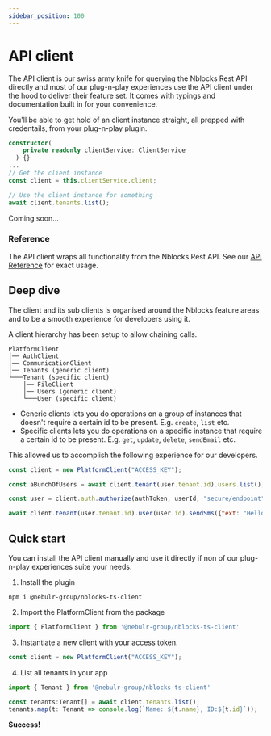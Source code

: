 ```yaml
---
sidebar_position: 100
---
```


# API client


The API client is our swiss army knife for querying the Nblocks Rest API directly and most of our plug-n-play experiences use the API client under the hood to deliver their feature set. 
It comes with typings and documentation built in for your convenience.

You'll be able to get hold of an client instance straight, all prepped with credentails, from your plug-n-play plugin.

<Tabs>
<TabItem value="nestjs" label="NestJS" default>

```typescript
constructor(
    private readonly clientService: ClientService
  ) {}
...
// Get the client instance
const client = this.clientService.client;

// Use the client instance for something
await client.tenants.list();
```

</TabItem>
<TabItem value="expressjs" label="Express.js">
Coming soon...
</TabItem>
</Tabs>

### Reference
The API client wraps all functionality from the Nblocks Rest API. See our [API Reference](https://nebulr-group.github.io/nblocks-api-docs) for exact usage.

## Deep dive
The client and its sub clients is organised around the Nblocks feature areas and to be a smooth experience for developers using it. 

A client hierarchy has been setup to allow chaining calls.
```
PlatformClient
│── AuthClient
│── CommunicationClient
│── Tenants (generic client)
└───Tenant (specific client)
    │── FileClient
    │── Users (generic client)
    └───User (specific client)
```

* Generic clients lets you do operations on a group of instances that doesn't require a certain id to be present. E.g. `create`, `list` etc.
* Specific clients lets you do operations on a specific instance that require a certain id to be present. E.g. `get`, `update`, `delete`, `sendEmail` etc.

This allowed us to accomplish the following experience for our developers.

```javascript
const client = new PlatformClient("ACCESS_KEY");

const aBunchOfUsers = await client.tenant(user.tenant.id).users.list();

const user = client.auth.authorize(authToken, userId, "secure/endpoint");

await client.tenant(user.tenant.id).user(user.id).sendSms({text: "Hello you"});
```

## Quick start
You can install the API client manually and use it directly if non of our plug-n-play experiences suite your needs.
1. Install the plugin
```
npm i @nebulr-group/nblocks-ts-client
```

2. Import the PlatformClient from the package
```javascript
import { PlatformClient } from '@nebulr-group/nblocks-ts-client'
```

3. Instantiate a new client with your access token.
```javascript
const client = new PlatformClient("ACCESS_KEY");
```

4. List all tenants in your app
```javascript
import { Tenant } from '@nebulr-group/nblocks-ts-client'

const tenants:Tenant[] = await client.tenants.list();
tenants.map(t: Tenant => console.log(`Name: ${t.name}, ID:${t.id}`));
```

**Success!**